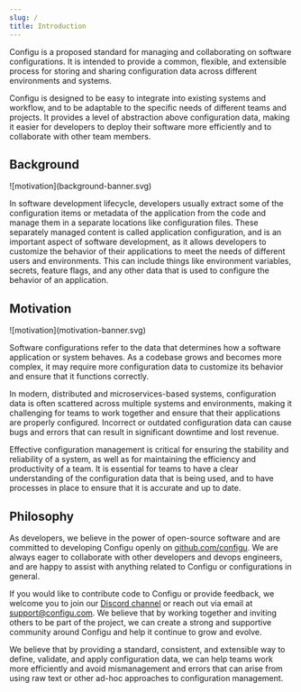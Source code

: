 ```yaml
---
slug: /
title: Introduction
---
```


Configu is a proposed standard for managing and collaborating on software configurations. It is intended to provide a common, flexible, and extensible process for storing and sharing configuration data across different environments and systems.

Configu is designed to be easy to integrate into existing systems and workflow, and to be adaptable to the specific needs of different teams and projects. It provides a level of abstraction above configuration data, making it easier for developers to deploy their software more efficiently and to collaborate with other team members.

## Background

<div className="rounded bg-white">![motivation](background-banner.svg)</div>

In software development lifecycle, developers usually extract some of the configuration items or metadata of the application from the code and manage them in a separate locations like configuration files. These separately managed content is called application configuration, and is an important aspect of software development, as it allows developers to customize the behavior of their applications to meet the needs of different users and environments. This can include things like environment variables, secrets, feature flags, and any other data that is used to configure the behavior of an application.

## Motivation

<div className="rounded bg-white">![motivation](motivation-banner.svg)</div>

Software configurations refer to the data that determines how a software application or system behaves. As a codebase grows and becomes more complex, it may require more configuration data to customize its behavior and ensure that it functions correctly.

In modern, distributed and microservices-based systems, configuration data is often scattered across multiple systems and environments, making it challenging for teams to work together and ensure that their applications are properly configured. Incorrect or outdated configuration data can cause bugs and errors that can result in significant downtime and lost revenue.

Effective configuration management is critical for ensuring the stability and reliability of a system, as well as for maintaining the efficiency and productivity of a team. It is essential for teams to have a clear understanding of the configuration data that is being used, and to have processes in place to ensure that it is accurate and up to date.

## Philosophy

As developers, we believe in the power of open-source software and are committed to developing Configu openly on [github.com/configu](https://github.com/configu). We are always eager to collaborate with other developers and devops engineers, and are happy to assist with anything related to Configu or configurations in general.

If you would like to contribute code to Configu or provide feedback, we welcome you to join our [Discord channel](https://discord.com/invite/cjSBxnB9z8) or reach out via email at <a href="mailto:support@configu.com">support@configu.com</a>. We believe that by working together and inviting others to be part of the project, we can create a strong and supportive community around Configu and help it continue to grow and evolve.

We believe that by providing a standard, consistent, and extensible way to define, validate, and apply configuration data, we can help teams work more efficiently and avoid mismanagement and errors that can arise from using raw text or other ad-hoc approaches to configuration management.
